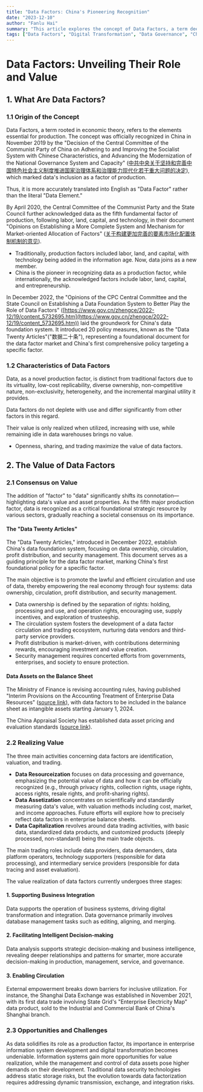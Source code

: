 ```yaml
---
title: "Data Factors: China's Pioneering Recognition"
date: "2023-12-10"
author: "Fanlu Hai"
summary: "This article explores the concept of Data Factors, a term deeply rooted in economic theory, recognized as the fifth fundamental factor of production alongside labor, land, capital, and technology. It delves into the origin of the concept, its official recognition in China, and its characteristics that distinguish it from traditional production factors. The blog post further discusses the value of data factors, outlining the consensus on their value, the 'Data Twenty Articles,' and the process of data resourceization, assetization, and capitalization. It concludes with the opportunities and challenges presented by the recognition of data as a critical, strategic resource in the modern economy."
tags: ["Data Factors", "Digital Transformation", "Data Governance", "China Policy"]
---
```


# Data Factors: Unveiling Their Role and Value

## 1. What Are Data Factors?

### 1.1 Origin of the Concept

Data Factors, a term rooted in economic theory, refers to the elements essential for production. The concept was officially recognized in China in November 2019 by the "Decision of the Central Committee of the Communist Party of China on Adhering to and Improving the Socialist System with Chinese Characteristics, and Advancing the Modernization of the National Governance System and Capacity" ([中共中央关于坚持和完善中国特色社会主义制度推进国家治理体系和治理能力现代化若干重大问题的决定](https://www.gov.cn/zhengce/2019-11/05/content_5449023.htm)), which marked data's inclusion as a factor of production.

Thus, it is more accurately translated into English as "Data Factor" rather than the literal "Data Element."

By April 2020, the Central Committee of the Communist Party and the State Council further acknowledged data as the fifth fundamental factor of production, following labor, land, capital, and technology, in their document "Opinions on Establishing a More Complete System and Mechanism for Market-oriented Allocation of Factors" ([关于构建更加完善的要素市场化配置体制机制的意见](https://www.gov.cn/zhengce/2020-04/09/content_5500622.htm)).

- Traditionally, production factors included labor, land, and capital, with technology being added in the information age. Now, data joins as a new member.
- China is the pioneer in recognizing data as a production factor, while internationally, the acknowledged factors include labor, land, capital, and entrepreneurship.

In December 2022, the "Opinions of the CPC Central Committee and the State Council on Establishing a Data Foundation System to Better Play the Role of Data Factors" ([https://www.gov.cn/zhengce/2022-12/19/content_5732695.htm](https://www.gov.cn/zhengce/2022-12/19/content_5732695.htm)) laid the groundwork for China's data foundation system. It introduced 20 policy measures, known as the "Data Twenty Articles"("数据二十条"), representing a foundational document for the data factor market and China's first comprehensive policy targeting a specific factor.

### 1.2 Characteristics of Data Factors

Data, as a novel production factor, is distinct from traditional factors due to its virtuality, low-cost replicability, diverse ownership, non-competitive nature, non-exclusivity, heterogeneity, and the incremental marginal utility it provides.

Data factors do not deplete with use and differ significantly from other factors in this regard.

Their value is only realized when utilized, increasing with use, while remaining idle in data warehouses brings no value.

- Openness, sharing, and trading maximize the value of data factors.

## 2. The Value of Data Factors

### 2.1 Consensus on Value

The addition of "factor" to "data" significantly shifts its connotation—highlighting data's value and asset properties. As the fifth major production factor, data is recognized as a critical foundational strategic resource by various sectors, gradually reaching a societal consensus on its importance.

#### The "Data Twenty Articles"

The "Data Twenty Articles," introduced in December 2022, establish China's data foundation system, focusing on data ownership, circulation, profit distribution, and security management. This document serves as a guiding principle for the data factor market, marking China's first foundational policy for a specific factor.

The main objective is to promote the lawful and efficient circulation and use of data, thereby empowering the real economy through four systems: data ownership, circulation, profit distribution, and security management.

- Data ownership is defined by the separation of rights: holding, processing and use, and operation rights, encouraging use, supply incentives, and exploration of trusteeship.
- The circulation system fosters the development of a data factor circulation and trading ecosystem, nurturing data vendors and third-party service providers.
- Profit distribution is market-driven, with contributions determining rewards, encouraging investment and value creation.
- Security management requires concerted efforts from governments, enterprises, and society to ensure protection.

#### Data Assets on the Balance Sheet

The Ministry of Finance is revising accounting rules, having published "Interim Provisions on the Accounting Treatment of Enterprise Data Resources" ([source link](https://www.gov.cn/zhengce/zhengceku/202308/content_6899395.htm)), with data factors to be included in the balance sheet as intangible assets starting January 1, 2024.

The China Appraisal Society has established data asset pricing and evaluation standards ([source link](http://www.cas.org.cn/xwbd/zhxx/caec3b32e8904c3dac6903c7abc534f6.htm)).

### 2.2 Realizing Value

The three main activities concerning data factors are identification, valuation, and trading.

- **Data Resourceization** focuses on data processing and governance, emphasizing the potential value of data and how it can be officially recognized (e.g., through privacy rights, collection rights, usage rights, access rights, resale rights, and profit-sharing rights).
- **Data Assetization** concentrates on scientifically and standardly measuring data's value, with valuation methods including cost, market, and income approaches. Future efforts will explore how to precisely reflect data factors in enterprise balance sheets.
- **Data Capitalization** revolves around data trading activities, with basic data, standardized data products, and customized products (deeply processed, non-standard) being the main trade objects.

The main trading roles include data providers, data demanders, data platform operators, technology supporters (responsible for data processing), and intermediary service providers (responsible for data tracing and asset evaluation).

The value realization of data factors currently undergoes three stages:

#### 1. Supporting Business Integration

Data supports the operation of business systems, driving digital transformation and integration. Data governance primarily involves database management tasks such as editing, aligning, and merging.

#### 2. Facilitating Intelligent Decision-making

Data analysis supports strategic decision-making and business intelligence, revealing deeper relationships and patterns for smarter, more accurate decision-making in production, management, service, and governance.

#### 3. Enabling Circulation

External empowerment breaks down barriers for inclusive utilization. For instance, the Shanghai Data Exchange was established in November 2021, with its first data trade involving State Grid's "Enterprise Electricity Map" data product, sold to the Industrial and Commercial Bank of China's Shanghai branch.

### 2.3 Opportunities and Challenges

As data solidifies its role as a production factor, its importance in enterprise information system development and digital transformation becomes undeniable. Information systems gain more opportunities for value realization, while the management and control of data assets pose higher demands on their development. Traditional data security technologies address static storage risks, but the evolution towards data factorization requires addressing dynamic transmission, exchange, and integration risks.
